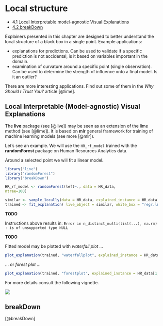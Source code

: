 # Local structure

* [4.1 Local Interpretable model-agnostic Visual Explanations](4-1-local-interpretable-model-agnostic-visual-explanations.html)
* [4.2 breakDown](4-2-breakdown.html)


Explainers presented in this chapter are designed to better understand the local structure of a black box in a single point. Example applications:

* explanations for predictions. Can be used to validate if a specific prediction is not accidental, is it based on variables important in the domain.
* examination of curvature around a specific point (single observation). Can be used to determine the strength of influence onto a final model. Is it an outlier?

There are more interesting applications. Find out some of them in the *Why Should I Trust You?* article [@lime].

## Local Interpretable (Model-agnostic) Visual Explanations 

The **live** package (see [@live]) may be seen as an extension of the lime method (see [@lime]). It is based on **mlr** general framework for training of machine learning models (see more [@mlr]).

Let's see an example. We will use the `HR_rf_model` trained with the **randomForest** package on Human Resources Analytics data.

Around a selected point we will fit a linear model.

```r
library("live")
library("randomForest")
library("breakDown")

HR_rf_model <- randomForest(left~., data = HR_data,
ntree=100)

similar <- sample_locally(data = HR_data, explained_instance = HR_data[2,], explained_var = "left", size = 2000)
trained <- fit_explanation( live_object = similar, white_box = "regr.lm", selection = FALSE)
```
**TODO**

Instructions above results in: `Error in n_distinct_multi(list(...), na.rm) : is of unsupported type NULL`

**TODO**



Fitted model may be plotted with *waterfall plot* ...

```r
plot_explanation(trained, "waterfallplot", explained_instance = HR_data[1,])
```

... or *forest plot* ...

```r
plot_explanation(trained, "forestplot", explained_instance = HR_data[1,])
```

For more details consult the following vignette.

![](https://raw.githubusercontent.com/MI2DataLab/live/master/cheatsheets/liveCheatsheet.png)


## breakDown

[@breakDown]

